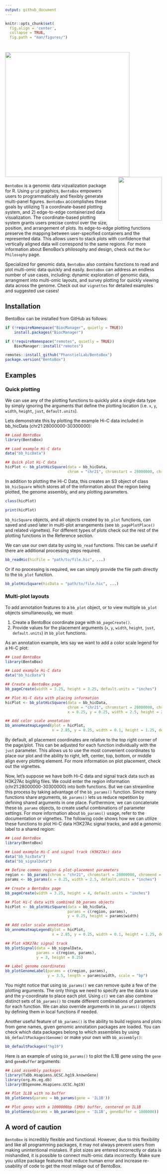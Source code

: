 ```yaml
---
output: github_document
---
```


```r
knitr::opts_chunk$set(
  fig.align = 'center',
  collapse = TRUE,
  fig.path = "man/figures/")
```

 
# <img src="man/figures/bento-logotype-singleline-black.png" width="400px" style="background-color:white;border=transparent" /> <img src="man/figures/logo.png" align="right" width="140px" style="padding-left:20px; background-color:white" />




`BentoBox` is a genomic data vizualization package for R. Using `grid` graphics, `BentoBox` empowers users to programmatically and flexibly generate multi-panel figures. `BentoBox` accomplishes these goals by utilizing 1) a coordinate-based plotting system, and 2) edge-to-edge containerized data visualization. The coordinate-based plotting system grants users precise control over the size, position, and arrangement of plots. Its edge-to-edge plotting functions preserve the mapping between user-specified containers and the represented data. This allows users to stack plots with confidence that vertically aligned data will correspond to the same regions. For more information about BenoBox's philosophy and design, check out the `Our Philosophy` page.

Specialized for genomic data, `BentoBox` also contains functions to read and plot multi-omic data quickly and easily. `BentoBox` can address an endless number of use cases, including: dynamic exploration of genomic data, arrangment into multi-omic layouts, and survey plotting for quickly viewing data across the genome. Check out our `vignettes` for detailed examples and suggested use cases!

## Installation

BentoBox can be installed from GitHub as follows:

```r
if (!requireNamespace("BiocManager", quietly = TRUE))
    install.packages("BiocManager")

if (!requireNamespace("remotes", quietly = TRUE))
    BiocManager::install("remotes")

remotes::install_github("PhanstielLab/BentoBox")
package.version("BentoBox")
```

## Examples

### Quick plotting

We can use any of the plotting functions to quickly plot a single data type by simply ignoring the arguments that define the plotting location (i.e. `x`, `y`, `width`, `height`, `just`, `default.units`).

Lets demonstrate this by plotting the example Hi-C data included in bb_hicData (chr21:28000000-30300000):

```r
## Load BentoBox
library(BentoBox)

## Load example Hi-C data
data("bb_hicData")

## Quick plot Hi-C data
hicPlot <- bb_plotHicSquare(data = bb_hicData,
                            chrom = "chr21", chromstart = 28000000, chromend = 30300000)
```


In addition to plotting the Hi-C Data, this creates an S3 object of class `bb_hicSquare` which stores all of the information about the region being plotted, the genome assembly, and any plotting parameters.

```r
class(hicPlot)
```

```r
print(hicPlot)
```

`bb_hicSquare` objects, and all objects created by `bb_plot` functions, can saved and used later in multi-plot arrangements (see `bb_pagePlotPlace()` and related vignettes). For different types of plots check out the rest of the plotting functions in the Reference section.

We can use our own data by using `bb_read` functions. This can be useful if there are additional processing steps required.

```r
bb_readHic(hicFile = "path/to/file.hic", ...)
```

Or if no processing is required, we can simply provide the file path directly to the `bb_plot` function.

```r
bb_plotHicSquare(hicData = "path/to/file.hic", ...)
```


### Multi-plot layouts

To add annotation features to a `bb_plot` object, or to view multiple `bb_plot` objects simultaneously, we must:  

1. Create a BentoBox coordinate page with `bb_pageCreate()`.  
2. Provide values for the placement arguments (`x`, `y`, `width`, `height`, `just`, `default.units`) in `bb_plot` functions.

As an annotation example, lets say we want to add a color scale legend for a Hi-C plot:

```r

## Load BentoBox
library(BentoBox)

## Load example Hi-C data
data("bb_hicData")

## Create a BentoBox page
bb_pageCreate(width = 3.25, height = 3.25, default.units = "inches")

## Plot Hi-C data with placing information
hicPlot <- bb_plotHicSquare(data = bb_hicData,
                            chrom = "chr21", chromstart = 28000000, chromend = 30300000,
                            x = 0.25, y = 0.25, width = 2.5, height = 2.5, default.units = "inches")

## Add color scale annotation
bb_annoHeatmapLegend(plot = hicPlot,
                     x = 2.85, y = 0.25, width = 0.1, height = 1.25, default.units = "inches")

```

By default, all placement coordinates are relative to the top right corner of the page/plot. This can be adjusted for each function individually with the `just` parameter. This allows us to use the most convenient coordinates to place our plot and the ability to right, left, center, top, bottom, or middle align every plotting element. For more information on plot placement, check out the vignettes.


Now, let's suppose we have both Hi-C data and signal track data such as H3K27Ac bigWig files. We could enter the region information (chr21:28000000-30300000) into both functions. But we can streamline this process by taking advantage of the `bb_params()` function. Since many functions share arguments, `bb_params()` lets us reduce repetition by defining shared arguments in one place. Furthermore, we can concatenate these `bb_params` objects, to create useful combinations of parameter settings. For more information about `bb_params()` usage, refer to the documentation or vignettes. The following code shows how we can utilize these functions to plot Hi-C data H3K27Ac signal tracks, and add a genomic label to a shared region:


```r

## Load BentoBox
library(BentoBox)

## Load example Hi-C and signal track (H3K27Ac) data
data("bb_hicData")
data("bb_signalData")

## Define common region & plot-placement parameters
region <- bb_params(chrom = "chr21", chromstart = 28000000, chromend = 30300000)
params <- bb_params(x = 0.25, width = 2.5, default.units = "inches")

## Create a BentoBox page
bb_pageCreate(width = 3.25, height = 4, default.units = "inches")

## Plot Hi-C data with combined bb_params objects
hicPlot <- bb_plotHicSquare(data = bb_hicData,
                            params = c(region, params),
                            y = 0.25, height = params$width)

## Add color scale annotation
bb_annoHeatmapLegend(plot = hicPlot,
                     x = 2.85, y = 0.25, width = 0.1, height = 1.25, default.units = "inches")

## Plot H3K27Ac signal track
bb_plotSignal(data = bb_signalData,
              params = c(region, params),
              y = 3, height = 0.25)

## Label genome coordinates
bb_plotGenomeLabel(params = c(region, params),
                   y = 3.5, length = params$width, scale = "bp")

```


You might notice that using `bb_params()` we can remove quite a few of the plotting arguments. The only things we need to specify are the data to use and the y-coordinate to place each plot. Using `c()` we can also combine distinct sets of `bb_params()` to create different combinations of paramters for each function. We can also override arguments in `bb_params()` objects by defining them in local functions if needed.

Another useful feature of `bb_params()` is the ability to build regions and plots from gene names, given genomic annotation packages are loaded. You can check which data packages belong to which assemblies by using `bb_defaultPackages(Genome)` or make your own with `bb_assembly()`:

```r
bb_defaultPackages("hg19")
```

Here is an example of using `bb_params()` to plot the IL1B gene using the `gene` and `geneBuffer` arguments:

```r
## Load assembly packages
library(TxDb.Hsapiens.UCSC.hg19.knownGene)
library(org.Hs.eg.db)
library(BSgenome.Hsapiens.UCSC.hg19)

## Plot IL1B with no buffer
bb_plotGenes(params = bb_params(gene = 'IL1B'))
```


```r
## Plot genes with a 1000000bp (1Mb) buffer, centered on IL1B
bb_plotGenes(params = bb_params(gene = 'IL1B', geneBuffer = 1000000))
```

## A word of caution

`BentoBox` is incredibly flexible and functional. However, due to this flexibility and like all programming packages, it may not always prevent users from making unintentional mistakes. If plot sizes are entered incorrectly or data is mishandled, it is possible to connect multi-omic data incorrectly. Make sure you utilize package features that reduce human error and increase re-usability of code to get the most milage out of BentoBox.

